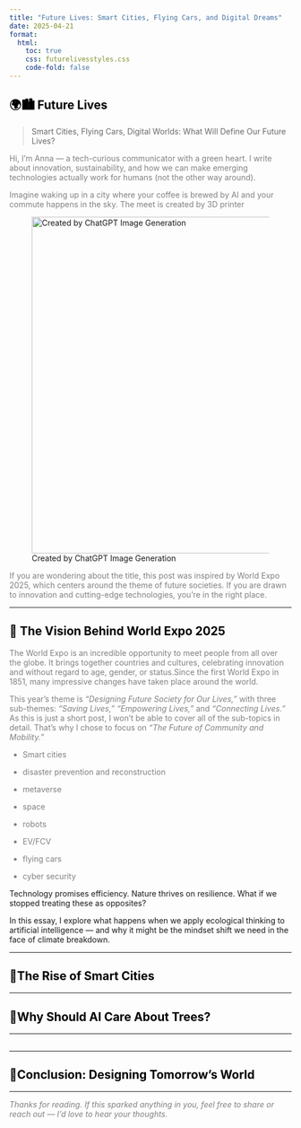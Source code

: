 ```yaml
---
title: "Future Lives: Smart Cities, Flying Cars, and Digital Dreams"
date: 2025-04-21
format:
  html:
    toc: true
    css: futurelivesstyles.css
    code-fold: false
---
```


::: {.hero style="color: black"}
# 🌍🏙️ Future Lives {style="color: black"}

> ::: {style="color: dimgray"}
> Smart Cities, Flying Cars, Digital Worlds: What Will Define Our Future Lives?
> :::
:::

::: {style="color: grey"}
Hi, I’m Anna — a tech-curious communicator with a green heart. I write about innovation, sustainability, and how we can make emerging technologies actually work for humans (not the other way around).

Imagine waking up in a city where your coffee is brewed by AI and your commute happens in the sky. The meet is created by 3D printer
:::

![Created by ChatGPT Image Generation](images/ChatGPT%20Image%202025.%20ápr.%2027.%2017_35_11-01.png){width="600"}

::: {style="color: grey"}
If you are wondering about the title, this post was inspired by World Expo 2025, which centers around the theme of future societies. If you are drawn to innovation and cutting-edge technologies, you’re in the right place.
:::

------------------------------------------------------------------------

## 🎯 The Vision Behind World Expo 2025 {style="color: black"}

::: {style="color: grey"}
The World Expo is an incredible opportunity to meet people from all over the globe. It brings together countries and cultures, celebrating innovation and without regard to age, gender, or status.Since the first World Expo in 1851, many impressive changes have taken place around the world.

This year's theme is *"Designing Future Society for Our Lives,"* with three sub-themes: *"Saving Lives," "Empowering Lives,"* and *"Connecting Lives."* As this is just a short post, I won't be able to cover all of the sub-topics in detail. That’s why I chose to focus on *"The Future of Community and Mobility."*

-   Smart cities

-   disaster prevention and reconstruction

-   metaverse

-   space

-   robots

-   EV/FCV

-   flying cars

-   cyber security
:::

Technology promises efficiency. Nature thrives on resilience. What if we stopped treating these as opposites?

In this essay, I explore what happens when we apply ecological thinking to artificial intelligence — and why it might be the mindset shift we need in the face of climate breakdown.

------------------------------------------------------------------------

## 🎯The Rise of Smart Cities {style="color: black"}

------------------------------------------------------------------------

## 🎯Why Should AI Care About Trees? {style="color: black"}

------------------------------------------------------------------------

## 

------------------------------------------------------------------------

## 🎯Conclusion: Designing Tomorrow’s World {style="color: black"}

------------------------------------------------------------------------

::: {style="color: grey"}
*Thanks for reading. If this sparked anything in you, feel free to share or reach out — I’d love to hear your thoughts.*
:::
